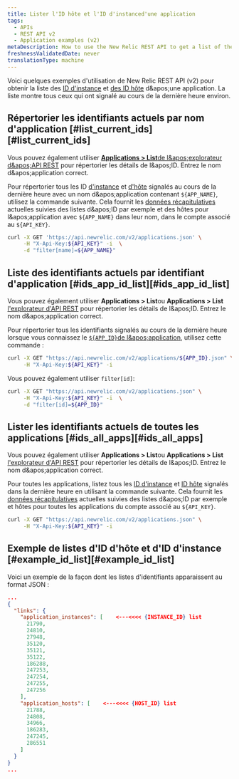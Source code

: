 ```yaml
---
title: Lister l'ID hôte et l'ID d'instanced'une application
tags:
  - APIs
  - REST API v2
  - Application examples (v2)
metaDescription: How to use the New Relic REST API to get a list of the instance and host IDs for an application.
freshnessValidatedDate: never
translationType: machine
---
```


Voici quelques exemples d&apos;utilisation de New Relic REST API (v2) pour obtenir la liste des [ID d&apos;instance](/docs/apis/rest-api-v2/requirements/listing-host-instance-application-server-ids#locating_instance_id) et [des ID hôte](/docs/apis/rest-api-v2/requirements/listing-host-instance-application-server-ids#locating_host_id) d&amp;apos;une application. La liste montre tous ceux qui ont signalé au cours de la dernière heure environ.

## Répertorier les identifiants actuels par nom d&apos;application [#list\_current\_ids][#list_current_ids]

Vous pouvez également utiliser [<DNT>**Applications &gt; List**</DNT>de l&amp;apos;explorateur d&amp;apos;API REST](/docs/apis/using-the-api-explorer) pour répertorier les détails de l&amp;apos;ID. Entrez le nom d&amp;apos;application correct.

Pour répertorier tous les ID [d&apos;instance](/docs/apis/rest-api-v2/requirements/listing-host-instance-application-server-ids#locating_instance_id) et [d&apos;hôte](/docs/apis/rest-api-v2/requirements/listing-host-instance-application-server-ids#locating_host_id) signalés au cours de la dernière heure avec un nom d&amp;apos;application contenant `${APP_NAME}`, utilisez la commande suivante. Cela fournit les [données récapitulatives](/docs/apis/rest-api-v2/application-examples-v2/summary-data-examples-v2#app) actuelles suivies des listes d&amp;apos;ID par exemple et des hôtes pour l&amp;apos;application avec `${APP_NAME}` dans leur nom, dans le compte associé au `${API_KEY}`.

```bash
curl -X GET 'https://api.newrelic.com/v2/applications.json' \
     -H "X-Api-Key:${API_KEY}" -i  \
     -d "filter[name]=${APP_NAME}"
```

## Liste des identifiants actuels par identifiant d&apos;application [#ids\_app\_id\_list][#ids_app_id_list]

Vous pouvez également utiliser <DNT>**Applications &gt; List**</DNT>ou <DNT>**Applications &gt; List**</DNT> [l&apos;explorateur d&apos;API REST](/docs/apis/using-the-api-explorer) pour répertorier les détails de l&amp;apos;ID. Entrez le nom d&amp;apos;application correct.

Pour répertorier tous les identifiants signalés au cours de la dernière heure lorsque vous connaissez le [`${APP_ID}`de l&amp;apos;application](/docs/apis/rest-api-v2/application-examples-v2/listing-your-app-id-metric-data-v2), utilisez cette commande :

```bash
curl -X GET "https://api.newrelic.com/v2/applications/${APP_ID}.json" \
     -H "X-Api-Key:${API_KEY}" -i
```

Vous pouvez également utiliser `filter[id]`:

```bash
curl -X GET "https://api.newrelic.com/v2/applications.json" \
     -H "X-Api-Key:${API_KEY}" -i  \
     -d "filter[id]=${APP_ID}"
```

## Lister les identifiants actuels de toutes les applications [#ids\_all\_apps][#ids_all_apps]

Vous pouvez également utiliser <DNT>**Applications &gt; List**</DNT>ou <DNT>**Applications &gt; List**</DNT> [l&apos;explorateur d&apos;API REST](/docs/apis/using-the-api-explorer) pour répertorier les détails de l&amp;apos;ID. Entrez le nom d&amp;apos;application correct.

Pour toutes les applications, listez tous les [ID d&apos;instance](/docs/apis/rest-api-v2/requirements/listing-host-instance-application-server-ids#locating_instance_id) et [ID hôte](/docs/apis/rest-api-v2/requirements/listing-host-instance-application-server-ids#locating_host_id) signalés dans la dernière heure en utilisant la commande suivante. Cela fournit les [données récapitulatives](/docs/apis/rest-api-v2/application-examples-v2/summary-data-examples-v2#app) actuelles suivies des listes d&amp;apos;ID par exemple et hôtes pour toutes les applications du compte associé au `${API_KEY}`.

```bash
curl -X GET "https://api.newrelic.com/v2/applications.json" \
     -H "X-Api-Key:${API_KEY}" -i
```

## Exemple de listes d&apos;ID d&apos;hôte et d&apos;ID d&apos;instance [#example\_id\_list][#example_id_list]

Voici un exemple de la façon dont les listes d&apos;identifiants apparaissent au format JSON :

```json
...
{  
  "links": {
    "application_instances": [    <---<<<< {INSTANCE_ID} list
      21790,
      24810,
      27948,
      35120,
      35121,
      35122,
      186288,
      247253,
      247254,
      247255,
      247256
    ],
    "application_hosts": [    <---<<<< {HOST_ID} list
      21788,
      24808,
      34966,
      186283,
      247245,
      286551
    ]
  }
}
...
```